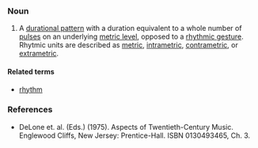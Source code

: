 ===Noun===
#A [[durational pattern]] with a duration equivalent to a whole number of [[pulse]]s on an underlying [[metric level]], opposed to a [[rhythmic gesture]].  Rhytmic units are described as [[metric]], [[intrametric]], [[contrametric]], or [[extrametric]].

==== Related terms ====

*[[rhythm]]

===References===
*DeLone et. al. (Eds.) (1975). Aspects of Twentieth-Century Music. Englewood Cliffs, New Jersey: Prentice-Hall. ISBN 0130493465, Ch. 3.